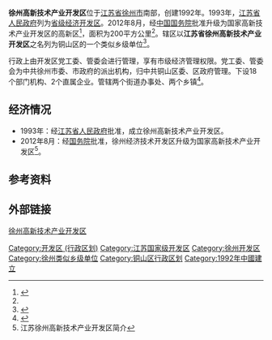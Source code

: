 {{中国乡级行政区|32/03/12/402/000}}
'''徐州高新技术产业开发区'''位于[[江苏省|江苏省]][[徐州市|徐州市]]南部，创建1992年。1993年，[[江苏省人民政府|江苏省人民政府]]列为[[省级经济开发区|省级经济开发区]]。2012年8月，经[[中华人民共和国国务院|中国国务院]]批准升级为国家高新技术产业开发区的高新区<ref>{{cite web |url=http://park.chinahightech.com/hightech/html/112/hightech.html |title=徐州高新区 |accessdate=2016-05-19 |publisher=高新网 |deadurl=yes |archiveurl=https://web.archive.org/web/20160407202859/http://park.chinahightech.com/hightech/html/112/hightech.html |archivedate=2016-04-07 }}</ref>，面积为200平方公里<ref name="a1"/>。辖区以'''江苏省徐州高新技术产业开发区'''之名列为铜山区的一个类似乡级单位<ref>{{PRC admin/ref sgc|{{PRC admin/parent|32/03/12/402/000}}}}</ref>。

行政上由开发区党工委、管委会进行管理，享有市级经济管理权限。党工委、管委会为中共徐州市委、市政府的派出机构，归中共铜山区委、区政府管理。下设18个部门机构、2个直属企业。管辖两个街道办事处、两个乡镇<ref name="a1">{{Cite web |url=http://www.xzgxq.gov.cn/Xzgxq/001/001001/ |title=高新名片 |accessdate=2018-09-28 |author= |date= |work= |publisher=徐州国家高新技术产业开发区网站 |language=Zh-hans |archive-url=https://web.archive.org/web/20180928121428/http://www.xzgxq.gov.cn/Xzgxq/001/001001/ |archive-date=2018-09-28 |dead-url=yes }}</ref>。

== 经济情况 ==
*1993年：经[[江苏省人民政府|江苏省人民政府]]批准，成立徐州高新技术产业开发区。
*2012年8月：经[[中华人民共和国国务院|国务院]]批准，徐州经济技术开发区升级为国家高新技术产业开发区<ref>江苏徐州高新技术产业开发区简介</ref>。

== 参考资料 ==
{{reflist}}

== 外部链接 ==
[http://www.invts.com/ 徐州高新技术产业开发区] {{Wayback|url=http://www.invts.com/ |date=20210515223627 }}

{{国家级高新技术产业开发区}}
{{江苏省徐州市铜山区行政区划}}
[[Category:开发区_(行政区划)|Category:开发区 (行政区划)]]
[[Category:江苏国家级开发区|Category:江苏国家级开发区]]
[[Category:徐州开发区|Category:徐州开发区]]
[[Category:徐州类似乡级单位|Category:徐州类似乡级单位]]
[[Category:铜山区行政区划|Category:铜山区行政区划]]
[[Category:1992年中國建立|Category:1992年中國建立]]